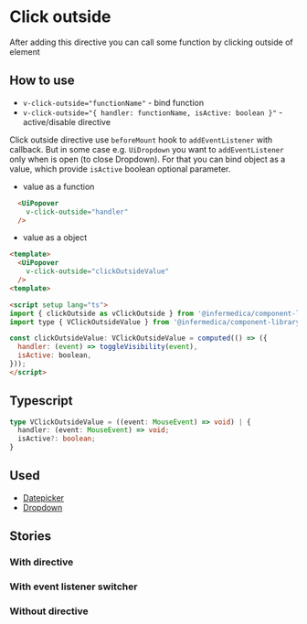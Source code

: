 
<Meta of={stories}/>

# Click outside
After adding this directive you can call some function by clicking outside of element

## How to use
* `v-click-outside="functionName"` - bind function
* `v-click-outside="{
  handler: functionName,
  isActive: boolean
}"` - active/disable directive

<Alert>
  <p>Click outside directive use <code>beforeMount</code> hook to <code>addEventListener</code> with callback.
  But in some case e.g. <code>UiDropdown</code> you want to <code>addEventListener</code> only when is open (to close Dropdown).
  For that you can bind object as a value, which provide <code>isActive</code> boolean optional parameter.</p>
</Alert>

- value as a function
```html
  <UiPopover
    v-click-outside="handler"
  />
```
- value as a object

```html
<template>
  <UiPopover
    v-click-outside="clickOutsideValue"
  />
<template>

<script setup lang="ts">
import { clickOutside as vClickOutside } from '@infermedica/component-library/directives';
import type { VClickOutsideValue } from '@infermedica/component-library/directives';

const clickOutsideValue: VClickOutsideValue = computed(() => ({
  handler: (event) => toggleVisibility(event),
  isActive: boolean,
}));
</script>
```
## Typescript
```ts
type VClickOutsideValue = ((event: MouseEvent) => void) | {
  handler: (event: MouseEvent) => void;
  isActive?: boolean;
}
```


## Used
* [Datepicker](/docs/organisms-datepicker--common)
* [Dropdown](/docs/molecules-dropdown--with-content-slot)

## Stories
### With directive
<Canvas of={stories.WithDirective}/>

### With event listener switcher
<Canvas of={stories.WithDirectiveSwitcher}/>

### Without directive
<Canvas of={stories.WithoutDirective}/>
